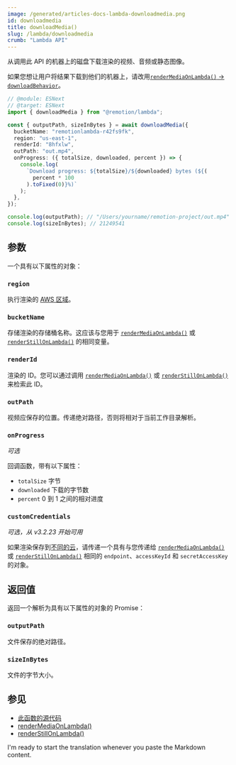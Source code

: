 ```yaml
---
image: /generated/articles-docs-lambda-downloadmedia.png
id: downloadmedia
title: downloadMedia()
slug: /lambda/downloadmedia
crumb: "Lambda API"
---
```


从调用此 API 的机器上的磁盘下载渲染的视频、音频或静态图像。

如果您想让用户将结果下载到他们的机器上，请改用[`renderMediaOnLambda()` -> `downloadBehavior`](/docs/lambda/rendermediaonlambda#downloadbehavior)。

```ts twoslash
// @module: ESNext
// @target: ESNext
import { downloadMedia } from "@remotion/lambda";

const { outputPath, sizeInBytes } = await downloadMedia({
  bucketName: "remotionlambda-r42fs9fk",
  region: "us-east-1",
  renderId: "8hfxlw",
  outPath: "out.mp4",
  onProgress: ({ totalSize, downloaded, percent }) => {
    console.log(
      `Download progress: ${totalSize}/${downloaded} bytes (${(
        percent * 100
      ).toFixed(0)}%)`
    );
  },
});

console.log(outputPath); // "/Users/yourname/remotion-project/out.mp4"
console.log(sizeInBytes); // 21249541
```

## 参数

一个具有以下属性的对象：

### `region`

执行渲染的 [AWS 区域](/docs/lambda/region-selection)。

### `bucketName`

存储渲染的存储桶名称。这应该与您用于 [`renderMediaOnLambda()`](/docs/lambda/rendermediaonlambda) 或 [`renderStillOnLambda()`](/docs/lambda/renderstillonlambda) 的相同变量。

### `renderId`

渲染的 ID。您可以通过调用 [`renderMediaOnLambda()`](/docs/lambda/rendermediaonlambda) 或 [`renderStillOnLambda()`](/docs/lambda/renderstillonlambda) 来检索此 ID。

### `outPath`

视频应保存的位置。传递绝对路径，否则将相对于当前工作目录解析。

### `onProgress`

_可选_

回调函数，带有以下属性：

- `totalSize` 字节
- `downloaded` 下载的字节数
- `percent` 0 到 1 之间的相对进度

### `customCredentials`

_可选，从 v3.2.23 开始可用_

如果渲染保存到[不同的云](/docs/lambda/custom-destination#saving-to-another-cloud)，请传递一个具有与您传递给 [`renderMediaOnLambda()`](/docs/lambda/rendermediaonlambda#outname) 或 [`renderStillOnLambda()`](/docs/lambda/renderstillonlambda#outname) 相同的 `endpoint`、`accessKeyId` 和 `secretAccessKey` 的对象。

## 返回值

返回一个解析为具有以下属性的对象的 Promise：

### `outputPath`

文件保存的绝对路径。

### `sizeInBytes`

文件的字节大小。

## 参见

- [此函数的源代码](https://github.com/remotion-dev/remotion/blob/main/packages/lambda/src/api/download-media.ts)
- [renderMediaOnLambda()](/docs/lambda/rendermediaonlambda)
- [renderStillOnLambda()](/docs/lambda/renderstillonlambda) 



I'm ready to start the translation whenever you paste the Markdown content.
